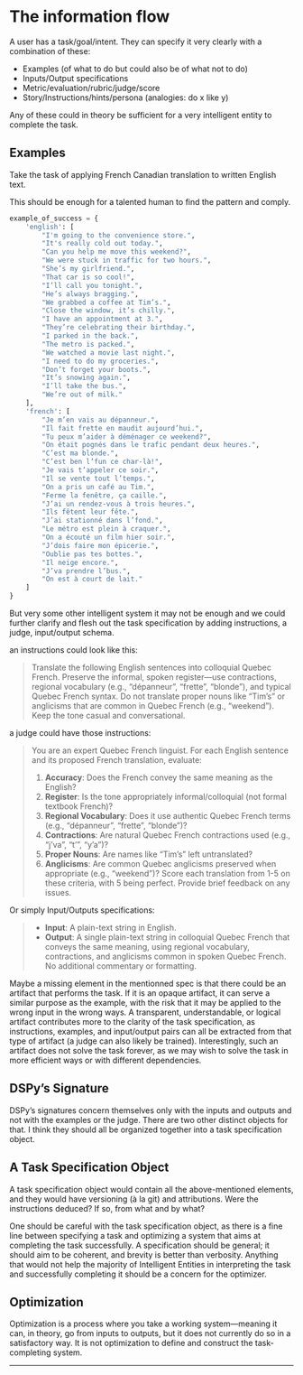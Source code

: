 # The information flow

A user has a task/goal/intent. They can specify it very clearly with a combination of these:

* Examples (of what to do but could also be of what not to do)
* Inputs/Output specifications
* Metric/evaluation/rubric/judge/score
* Story/Instructions/hints/persona (analogies: do x like y)

Any of these could in theory be sufficient for a very intelligent entity to complete the task.

## Examples

Take the task of applying French Canadian translation to written English text.

This should be enough for a talented human to find the pattern and comply.
```python
example_of_success = {
    'english': [
        "I'm going to the convenience store.",
        "It's really cold out today.",
        "Can you help me move this weekend?",
        "We were stuck in traffic for two hours.",
        "She’s my girlfriend.",
        "That car is so cool!",
        "I’ll call you tonight.",
        "He’s always bragging.",
        "We grabbed a coffee at Tim’s.",
        "Close the window, it’s chilly.",
        "I have an appointment at 3.",
        "They’re celebrating their birthday.",
        "I parked in the back.",
        "The metro is packed.",
        "We watched a movie last night.",
        "I need to do my groceries.",
        "Don’t forget your boots.",
        "It’s snowing again.",
        "I’ll take the bus.",
        "We’re out of milk."
    ],
    'french': [
        "Je m’en vais au dépanneur.",
        "Il fait frette en maudit aujourd’hui.",
        "Tu peux m’aider à déménager ce weekend?",
        "On était pognés dans le trafic pendant deux heures.",
        "C’est ma blonde.",
        "C’est ben l’fun ce char-là!",
        "Je vais t’appeler ce soir.",
        "Il se vente tout l’temps.",
        "On a pris un café au Tim.",
        "Ferme la fenêtre, ça caille.",
        "J’ai un rendez-vous à trois heures.",
        "Ils fêtent leur fête.",
        "J’ai stationné dans l’fond.",
        "Le métro est plein à craquer.",
        "On a écouté un film hier soir.",
        "J’dois faire mon épicerie.",
        "Oublie pas tes bottes.",
        "Il neige encore.",
        "J’va prendre l’bus.",
        "On est à court de lait."
    ]
}
```

But very some other intelligent system it may not be enough and we could further clarify and flesh out the task specification by adding instructions, a judge, input/output schema.

an instructions could look like this: 

> Translate the following English sentences into colloquial Quebec French. Preserve the informal, spoken register—use contractions, regional vocabulary (e.g., “dépanneur”, “frette”, “blonde”), and typical Quebec French syntax. Do not translate proper nouns like “Tim’s” or anglicisms that are common in Quebec French (e.g., “weekend”). Keep the tone casual and conversational.

a judge could have those instructions:

> You are an expert Quebec French linguist. For each English sentence and its proposed French translation, evaluate:
> 
> 1. **Accuracy**: Does the French convey the same meaning as the English?
> 2. **Register**: Is the tone appropriately informal/colloquial (not formal textbook French)?
> 3. **Regional Vocabulary**: Does it use authentic Quebec French terms (e.g., "dépanneur", "frette", "blonde")?
> 4. **Contractions**: Are natural Quebec French contractions used (e.g., "j'va", "t'", "y'a")?
> 5. **Proper Nouns**: Are names like "Tim's" left untranslated?
> 6. **Anglicisms**: Are common Quebec anglicisms preserved when appropriate (e.g., "weekend")?
> Score each translation from 1-5 on these criteria, with 5 being perfect. Provide brief feedback on any issues.

Or simply Input/Outputs specifications:

> - **Input**: A plain-text string in English.
> - **Output**: A single plain-text string in colloquial Quebec French that conveys the same meaning, using regional vocabulary, contractions, and anglicisms common in spoken Quebec French. No additional commentary or formatting.

Maybe a missing element in the mentionned spec is that there could be an artifact that performs the task. If it is an opaque artifact, it can serve a similar purpose as the example, with the risk that it may be applied to the wrong input in the wrong ways. A transparent, understandable, or logical artifact contributes more to the clarity of the task specification, as instructions, examples, and input/output pairs can all be extracted from that type of artifact (a judge can also likely be trained). Interestingly, such an artifact does not solve the task forever, as we may wish to solve the task in more efficient ways or with different dependencies.

## DSPy's Signature

DSPy's signatures concern themselves only with the inputs and outputs and not with the examples or the judge. There are two other distinct objects for that. I think they should all be organized together into a task specification object.

## A Task Specification Object

A task specification object would contain all the above-mentioned elements, and they would have versioning (à la git) and attributions. Were the instructions deduced? If so, from what and by what?

One should be careful with the task specification object, as there is a fine line between specifying a task and optimizing a system that aims at completing the task successfully. A specification should be general; it should aim to be coherent, and brevity is better than verbosity. Anything that would not help the majority of Intelligent Entities in interpreting the task and successfully completing it should be a concern for the optimizer.

## Optimization

Optimization is a process where you take a working system—meaning it can, in theory, go from inputs to outputs, but it does not currently do so in a satisfactory way. It is not optimization to define and construct the task-completing system.

---
